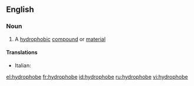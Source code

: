 ==English==

===Noun===
{{wikipedia}}
{{en-noun}}

# {{chemistry}} A [[hydrophobic]] [[compound]] or [[material]]

====Translations====
{{trans-top}}
* Italian: {{t-|it|idrofobo|m}}
{{trans-mid}}
{{trans-bottom}}

[[el:hydrophobe]]
[[fr:hydrophobe]]
[[id:hydrophobe]]
[[ru:hydrophobe]]
[[vi:hydrophobe]]
